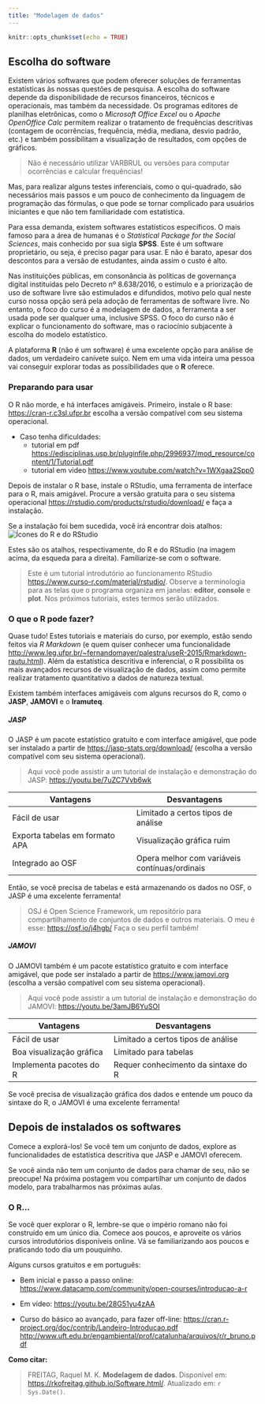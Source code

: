 ```yaml
---
title: "Modelagem de dados"
---
```


```r
knitr::opts_chunk$set(echo = TRUE)
```

## Escolha do software

Existem vários softwares que podem oferecer soluções de ferramentas estatísticas às nossas questões de pesquisa. A escolha do software depende da disponibilidade de recursos financeiros, técnicos e operacionais, mas também da necessidade. Os programas editores de planilhas eletrônicas, como o *Microsoft Office Excel* ou o *Apache OpenOffice Calc* permitem realizar o tratamento de frequências descritivas (contagem de ocorrências, frequência, média, mediana, desvio padrão, etc.) e também possibilitam a visualização de resultados, com opções de gráficos. 

> Não é necessário utilizar VARBRUL ou versões para computar ocorrências e calcular frequências!

Mas, para realizar alguns testes inferenciais, como o qui-quadrado, são necessários mais passos e um pouco de conhecimento da linguagem de programação das fórmulas, o que pode se tornar complicado para usuários iniciantes e que não tem familiaridade com estatística.

Para essa demanda, existem softwares estatísticos específicos. O mais famoso para a área de humanas é o *Statistical Package for the Social Sciences*, mais conhecido por sua sigla **SPSS**. Este é um software proprietário, ou seja, é preciso pagar para usar. E não é barato, apesar dos descontos para a versão de estudantes, ainda assim o custo é alto. 

Nas instituições públicas, em consonância às políticas de governança digital instituídas pelo Decreto nº 8.638/2016, o estímulo e a priorização de uso de software livre são estimulados e difundidos, motivo pelo qual neste curso nossa opção será pela adoção de ferramentas de software livre. No entanto, o foco do curso é a modelagem de dados, a ferramenta a ser usada pode ser qualquer uma, inclusive SPSS. O foco do curso não é explicar o funcionamento do software, mas o raciocínio subjacente à escolha do modelo estatístico. 

A plataforma **R** (não é um software) é uma excelente opção para análise de dados, um verdadeiro canivete suíço. Nem em uma vida inteira uma pessoa vai conseguir explorar todas as possibilidades que o **R** oferece. 

### Preparando para usar

O R não morde, e há interfaces amigáveis. Primeiro, instale o R base: <https://cran-r.c3sl.ufpr.br> escolha a versão compatível com seu sistema operacional. 

- Caso tenha dificuldades:
    + tutorial em pdf <https://edisciplinas.usp.br/pluginfile.php/2996937/mod_resource/content/1/Tutorial.pdf>
    + tutorial em video <https://www.youtube.com/watch?v=1WXgaa2Spp0>

Depois de instalar o R base, instale o RStudio, uma ferramenta de interface para o R, mais amigável. Procure a versão gratuita para o seu sistema operacional <https://rstudio.com/products/rstudio/download/>  e faça a instalação. 

Se a instalação foi bem sucedida, você irá encontrar dois atalhos: 
![Ícones do R e do RStudio](https://community.rstudio.com/uploads/default/original/2X/9/95d95f5512a943c89520544e0a47d9c641b7333f.png)

Estes são os atalhos, respectivamente, do R e do RStudio (na imagem acima, da esqueda para a direita). Familiarize-se com o software.

> Este é um tutorial introdutório ao funcionamento RStudio <https://www.curso-r.com/material/rstudio/>. Observe a terminologia para as telas que o programa organiza em janelas: **editor**, **console** e **plot**. Nos próximos tutoriais, estes termos serão utilizados.

### O que o R pode fazer? 

Quase tudo! Estes tutoriais e materiais do curso, por exemplo, estão sendo feitos via *R Markdown* (e quem quiser conhecer uma funcionalidade <http://www.leg.ufpr.br/~fernandomayer/palestra/useR-2015/Rmarkdown-rautu.html>). Além da estatística descritiva e inferencial, o R possibilita os mais avançados recursos de visualização de dados, assim como permite realizar tratamento quantitativo a dados de natureza textual.

Existem também interfaces amigáveis com alguns recursos do R, como o **JASP**, **JAMOVI** e o **Iramuteq**. 

##### JASP

O JASP é um pacote estatístico gratuito e com interface amigável, que pode ser instalado a partir de <https://jasp-stats.org/download/> (escolha a versão compatível com seu sistema operacional).

> Aqui você pode assistir a um tutorial de instalação e demonstração do JASP: <https://youtu.be/7uZC7Vvb6wk>

Vantagens                      | Desvantagens
------------------------------ | ------------------------------
Fácil de usar                  | Limitado a certos tipos de análise
Exporta tabelas em formato APA | Visualização gráfica ruim
Integrado ao OSF               | Opera melhor com variáveis contínuas/ordinais

Então, se você precisa de tabelas e está armazenando os dados no OSF, o JASP é uma excelente ferramenta! 

> OSJ é Open Science Framework, um repositório para compartilhamento de conjuntos de dados e outros materiais. O meu é esse: <https://osf.io/j4hgb/>
> Faça o seu perfil também!

##### JAMOVI

O JAMOVI também é um pacote estatístico gratuito e com interface amigável, que pode ser instalado a partir de <https://www.jamovi.org> (escolha a versão compatível com seu sistema operacional).

> Aqui você pode assistir a um tutorial de instalação e demonstração do JAMOVI: <https://youtu.be/3amJB6YuSOI>

Vantagens                      | Desvantagens
------------------------------ | ------------------------------
Fácil de usar                  | Limitado a certos tipos de análise
Boa visualização gráfica       | Limitado para tabelas
Implementa pacotes do R        | Requer conhecimento da sintaxe do R

Se você precisa de visualização gráfica dos dados e entende um pouco da sintaxe do R, o JAMOVI é uma excelente ferramenta!

## Depois de instalados os softwares

Comece a explorá-los! Se você tem um conjunto de dados, explore as funcionalidades de estatística descritiva que JASP e JAMOVI oferecem. 

Se você ainda não tem um conjunto de dados para chamar de seu, não se preocupe! Na próxima postagem vou compartilhar um conjunto de dados modelo, para trabalharmos nas próximas aulas.

### O R...

Se você quer explorar o R, lembre-se que o império romano não foi construído em um único dia. Comece aos poucos, e aproveite os vários cursos introdutórios disponíveis online.
Vá se familiarizando aos poucos e praticando todo dia um pouquinho. 

Alguns cursos gratuitos e em português:

- Bem inicial e passo a passo online: <https://www.datacamp.com/community/open-courses/introducao-a-r>

- Em vídeo:
<https://youtu.be/28G51yu4zAA> 

- Curso do básico ao avançado, para fazer off-line:
<https://cran.r-project.org/doc/contrib/Landeiro-Introducao.pdf>
<http://www.uft.edu.br/engambiental/prof/catalunha/arquivos/r/r_bruno.pdf>

**Como citar:**

>FREITAG, Raquel M. K. **Modelagem de dados**.  Disponível em: <https://rkofreitag.github.io/Software.html/>. Atualizado em: `r Sys.Date()`.

